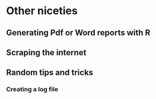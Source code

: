 # Other niceties

## Generating Pdf or Word reports with R

## Scraping the internet

## Random tips and tricks

### Creating a log file
